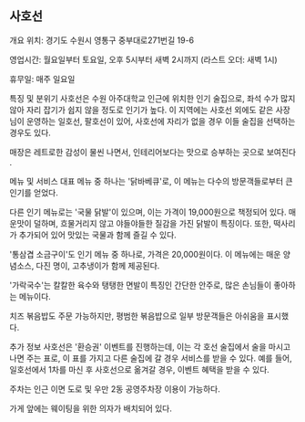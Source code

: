 ## 사호선

개요
위치: 경기도 수원시 영통구 중부대로271번길 19-6

영업시간: 월요일부터 토요일, 오후 5시부터 새벽 2시까지 (라스트 오더: 새벽 1시)

휴무일: 매주 일요일

특징 및 분위기
사호선은 수원 아주대학교 인근에 위치한 인기 술집으로, 좌석 수가 많지 않아 자리 잡기가 쉽지 않을 정도로 인기가 높다. 이 지역에는 사호선 외에도 같은 사장님이 운영하는 일호선, 팔호선이 있어, 사호선에 자리가 없을 경우 이들 술집을 선택하는 경우도 있다​​​​​​.

매장은 레트로한 감성이 물씬 나면서, 인테리어보다는 맛으로 승부하는 곳으로 보여진다​​.

메뉴 및 서비스
대표 메뉴 중 하나는 '닭바베큐'로, 이 메뉴는 다수의 방문객들로부터 큰 인기를 얻었다​​.

다른 인기 메뉴로는 '국물 닭발'이 있으며, 이는 가격이 19,000원으로 책정되어 있다. 매운맛이 덜하며, 흐물거리지 않고 야들야들한 질감을 가진 닭발이 특징이다. 또한, 떡사리가 추가되어 있어 맛있는 국물과 함께 즐길 수 있다​​​​​​.

'통삼겹 소금구이'도 인기 메뉴 중 하나로, 가격은 20,000원이다. 이 메뉴에는 매운 양념소스, 다진 명이, 고추냉이가 함께 제공된다​​.

'가락국수'는 칼칼한 육수와 탱탱한 면발이 특징인 간단한 안주로, 많은 손님들이 좋아하는 메뉴이다​​.

치즈 볶음밥도 주문 가능하지만, 평범한 볶음밥으로 일부 방문객들은 아쉬움을 표시했다.

추가 정보
사호선은 '환승권' 이벤트를 진행하는데, 이는 각 호선 술집에서 술을 마시고 나면 주는 표로, 이 표를 가지고 다른 술집에 갈 경우 서비스를 받을 수 있다. 예를 들어, 일호선에서 1차를 마신 후 사호선으로 옮겨갈 경우, 이벤트 혜택을 받을 수 있다​​.

주차는 인근 이면 도로 및 우만 2동 공영주차장 이용이 가능하다​​.

가게 앞에는 웨이팅을 위한 의자가 배치되어 있다​​.